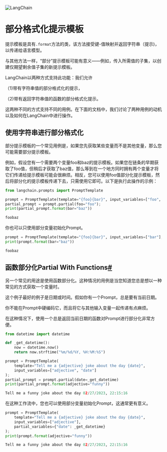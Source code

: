 

<Head>
  <script>
    {
      `(function() {
         var _hmt = _hmt || [];
(function() {
  var hm = document.createElement("script");
  hm.src = "https://hm.baidu.com/hm.js?e60fb290e204e04c5cb6f79b0ac1e697";
  var s = document.getElementsByTagName("script")[0]; 
  s.parentNode.insertBefore(hm, s);
})();
       })();`
    }
  </script>
</Head>

![LangChain](https://pica.zhimg.com/50/v2-56e8bbb52aa271012541c1fe1ceb11a2_r.gif)



部分格式化提示模板
=====

提示模板是具有`.format`方法的类，该方法接受键-值映射并返回字符串（提示)，以传递给语言模型。

与其他方法一样，“部分”提示模板可能有意义——例如，传入所需值的子集，以创建仅期望剩余值子集的新提示模板。

LangChain以两种方式支持此功能：我们允许

（1)带有字符串值的部分格式化的提示，

（2)带有返回字符串值的函数的部分格式化提示。

这两种不同的方式支持不同的用例。在下面的文档中，我们讨论了两种用例的动机以及如何在LangChain中进行操作。

使用字符串进行部分格式化
---

部分提示模板的一个常见用例是，如果您先获取某些变量而不是其他变量，那么您可能需要部分提示模板。

例如，假设您有一个需要两个变量foo和baz的提示模板。如果您在链条的早期获取了foo值，但稍后才获取了baz值，那么等到在一个地方同时拥有两个变量才将它们传递给提示模板可能会很麻烦。相反，您可以使用foo值部分化提示模板，然后将部分化的提示模板传递下去，只需使用它即可。以下是执行此操作的示例：

```python
from langchain.prompts import PromptTemplate

```

```python
prompt = PromptTemplate(template="{foo}{bar}", input_variables=["foo", "bar"])
partial_prompt = prompt.partial(foo="foo");
print(partial_prompt.format(bar="baz"))

```

```python
foobaz

```

你也可以只使用部分变量初始化Prompt。

```python
prompt = PromptTemplate(template="{foo}{bar}", input_variables=["bar"], partial_variables={"foo": "foo"})
print(prompt.format(bar="baz"))

```

```python
foobaz

```

函数部分化Partial With Functions[#](#partial-with-functions "Permalink to this headline")
-------------------------------------------------------------------------------

另一个常见的用途是使用函数部分化。这种情况的用例是当您知道您总是想以一种常见的方式获取一个变量时。

这个例子最好的例子是日期或时间。假如你有一个Prompt，总是要有当前日期。

你不能在Prompt中硬编码它，而且将它与其他输入变量一起传递有点麻烦。

在这种情况下，使用一个总是返回当前日期的函数对Prompt进行部分化非常方便。
```python
from datetime import datetime

def _get_datetime():
    now = datetime.now()
    return now.strftime("%m/%d/%Y, %H:%M:%S")

```

```python
prompt = PromptTemplate(
    template="Tell me a {adjective} joke about the day {date}", 
    input_variables=["adjective", "date"]
);
partial_prompt = prompt.partial(date=_get_datetime)
print(partial_prompt.format(adjective="funny"))

```

```python
Tell me a funny joke about the day 02/27/2023, 22:15:16

```
在这种工作流中，您也可以使用部分变量初始化Prompt，这通常更有意义。
```python
prompt = PromptTemplate(
    template="Tell me a {adjective} joke about the day {date}", 
    input_variables=["adjective"],
    partial_variables={"date": _get_datetime}
);
print(prompt.format(adjective="funny"))

```

```python
Tell me a funny joke about the day 02/27/2023, 22:15:16

```

